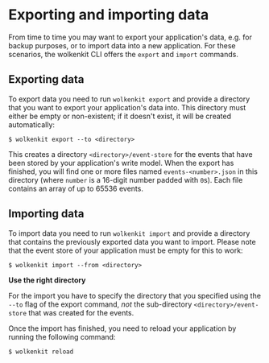 
# Exporting and importing data

From time to time you may want to export your application's data, e.g. for backup purposes, or to import data into a new application. For these scenarios, the wolkenkit CLI offers the `export` and `import` commands.

## Exporting data

To export data you need to run `wolkenkit export` and provide a directory that you want to export your application's data into. This directory must either be empty or non-existent; if it doesn't exist, it will be created automatically:

```shell
$ wolkenkit export --to <directory>
```

This creates a directory `<directory>/event-store` for the events that have been stored by your application's write model. When the export has finished, you will find one or more files named `events-<number>.json` in this directory (where `number` is a 16-digit number padded with `0`s). Each file contains an array of up to 65536 events.

## Importing data

To import data you need to run `wolkenkit import` and provide a directory that contains the previously exported data you want to import. Please note that the event store of your application must be empty for this to work:

```shell
$ wolkenkit import --from <directory>
```

<Hint type='warning'>

  **Use the right directory**

  For the import you have to specify the directory that you specified using the `--to` flag of the export command, *not* the sub-directory `<directory>/event-store` that was created for the events.

</Hint>

Once the import has finished, you need to reload your application by running the following command:

```shell
$ wolkenkit reload
```
